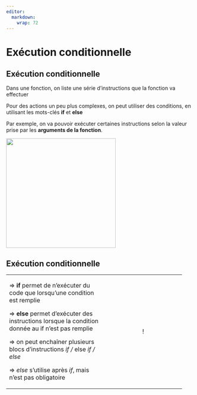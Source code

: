 ```yaml
---
editor: 
  markdown: 
    wrap: 72
---
```


# Exécution conditionnelle {.backgroundTitre .unnumbered}

## Exécution conditionnelle

Dans une fonction, on liste une série d’instructions que la fonction va
effectuer

Pour des actions un peu plus complexes, on peut utiliser des conditions,
en utilisant les mots-clés **if** et **else**

Par exemple, on va pouvoir exécuter certaines instructions selon la
valeur prise par les **arguments de la fonction**.

![](img/clipboard-exec0.png){fig-align="center" width="295"}

## Exécution conditionnelle

+-------------------------------------+:---------------------------:+
| ⇒ **if** permet de n’exécuter du    | !                           |
| code que lorsqu’une condition est   | [](img/clipboard-exec1.png) |
| remplie                             |                             |
|                                     |                             |
| ⇒ **else** permet d’exécuter des    |                             |
| instructions lorsque la condition   |                             |
| donnée au if n’est pas remplie      |                             |
|                                     |                             |
| ⇒ on peut enchaîner plusieurs blocs |                             |
| d’instructions *if /* else *if /    |                             |
| else*                               |                             |
|                                     |                             |
| ⇒ *else* s’utilise après *if*, mais |                             |
| n’est pas obligatoire               |                             |
+-------------------------------------+-----------------------------+

